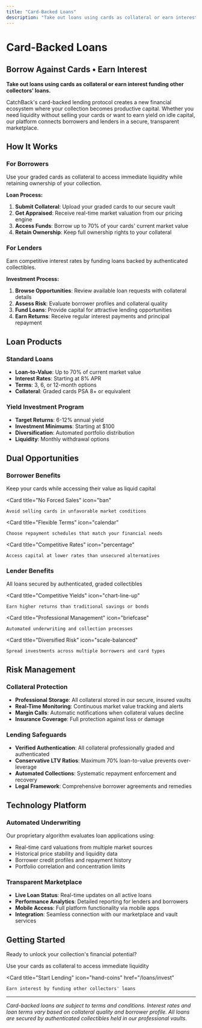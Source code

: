 ```yaml
---
title: "Card-Backed Loans"
description: "Take out loans using cards as collateral or earn interest funding other collectors' loans"
---
```


# Card-Backed Loans

## Borrow Against Cards • Earn Interest

**Take out loans using cards as collateral or earn interest funding other collectors' loans.**

CatchBack's card-backed lending protocol creates a new financial ecosystem where your collection becomes productive capital. Whether you need liquidity without selling your cards or want to earn yield on idle capital, our platform connects borrowers and lenders in a secure, transparent marketplace.

## How It Works

### For Borrowers
Use your graded cards as collateral to access immediate liquidity while retaining ownership of your collection.

**Loan Process:**
1. **Submit Collateral**: Upload your graded cards to our secure vault
2. **Get Appraised**: Receive real-time market valuation from our pricing engine
3. **Access Funds**: Borrow up to 70% of your cards' current market value
4. **Retain Ownership**: Keep full ownership rights to your collateral

### For Lenders
Earn competitive interest rates by funding loans backed by authenticated collectibles.

**Investment Process:**
1. **Browse Opportunities**: Review available loan requests with collateral details
2. **Assess Risk**: Evaluate borrower profiles and collateral quality
3. **Fund Loans**: Provide capital for attractive lending opportunities
4. **Earn Returns**: Receive regular interest payments and principal repayment

## Loan Products

### Standard Loans
- **Loan-to-Value**: Up to 70% of current market value
- **Interest Rates**: Starting at 8% APR
- **Terms**: 3, 6, or 12-month options
- **Collateral**: Graded cards PSA 8+ or equivalent

### Yield Investment Program
- **Target Returns**: 6-12% annual yield
- **Investment Minimums**: Starting at $100
- **Diversification**: Automated portfolio distribution
- **Liquidity**: Monthly withdrawal options

## Dual Opportunities

### Borrower Benefits
<CardGroup cols={2}>
  <Card
    title="Maintain Ownership"
    icon="hand-holding"
  >
    Keep your cards while accessing their value as liquid capital
  </Card>
  
  <Card
    title="No Forced Sales"
    icon="ban"
  >
    Avoid selling cards in unfavorable market conditions
  </Card>
  
  <Card
    title="Flexible Terms"
    icon="calendar"
  >
    Choose repayment schedules that match your financial needs
  </Card>
  
  <Card
    title="Competitive Rates"
    icon="percentage"
  >
    Access capital at lower rates than unsecured alternatives
  </Card>
</CardGroup>

### Lender Benefits
<CardGroup cols={2}>
  <Card
    title="Asset-Backed Security"
    icon="shield-check"
  >
    All loans secured by authenticated, graded collectibles
  </Card>
  
  <Card
    title="Competitive Yields"
    icon="chart-line-up"
  >
    Earn higher returns than traditional savings or bonds
  </Card>
  
  <Card
    title="Professional Management"
    icon="briefcase"
  >
    Automated underwriting and collection processes
  </Card>
  
  <Card
    title="Diversified Risk"
    icon="scale-balanced"
  >
    Spread investments across multiple borrowers and card types
  </Card>
</CardGroup>

## Risk Management

### Collateral Protection
- **Professional Storage**: All collateral stored in our secure, insured vaults
- **Real-Time Monitoring**: Continuous market value tracking and alerts
- **Margin Calls**: Automatic notifications when collateral values decline
- **Insurance Coverage**: Full protection against loss or damage

### Lending Safeguards
- **Verified Authentication**: All collateral professionally graded and authenticated
- **Conservative LTV Ratios**: Maximum 70% loan-to-value prevents over-leverage
- **Automated Collections**: Systematic repayment enforcement and recovery
- **Legal Framework**: Comprehensive borrower agreements and remedies

## Technology Platform

### Automated Underwriting
Our proprietary algorithm evaluates loan applications using:
- Real-time card valuations from multiple market sources
- Historical price stability and liquidity data
- Borrower credit profiles and repayment history
- Portfolio correlation and concentration limits

### Transparent Marketplace
- **Live Loan Status**: Real-time updates on all active loans
- **Performance Analytics**: Detailed reporting for lenders and borrowers
- **Mobile Access**: Full platform functionality via mobile apps
- **Integration**: Seamless connection with our marketplace and vault services

## Getting Started

Ready to unlock your collection's financial potential?

<CardGroup cols={2}>
  <Card
    title="Apply for Loan"
    icon="money-bill"
    href="/loans/apply"
  >
    Use your cards as collateral to access immediate liquidity
  </Card>
  
  <Card
    title="Start Lending"
    icon="hand-coins"
    href="/loans/invest"
  >
    Earn interest by funding other collectors' loans
  </Card>
</CardGroup>

---

*Card-backed loans are subject to terms and conditions. Interest rates and loan terms vary based on collateral quality and borrower profile. All loans are secured by authenticated collectibles held in our professional vaults.*
